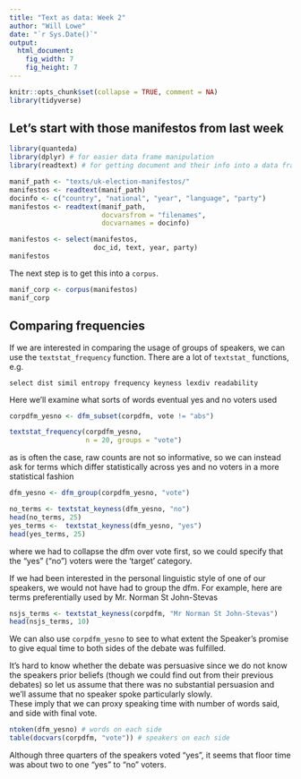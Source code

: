 ```yaml
---
title: "Text as data: Week 2"
author: "Will Lowe"
date: "`r Sys.Date()`"
output: 
  html_document:
    fig_width: 7
    fig_height: 7 
---
```


```r
knitr::opts_chunk$set(collapse = TRUE, comment = NA)
library(tidyverse)
```

## Let's start with those manifestos from last week


```r
library(quanteda)
library(dplyr) # for easier data frame manipulation 
library(readtext) # for getting document and their info into a data frame 
```

```r
manif_path <- "texts/uk-election-manifestos/"
manifestos <- readtext(manif_path)
docinfo <- c("country", "national", "year", "language", "party")
manifestos <- readtext(manif_path,
                       docvarsfrom = "filenames",
                       docvarnames = docinfo)
```

```r
manifestos <- select(manifestos, 
                     doc_id, text, year, party) 
manifestos
```

The next step is to get this into a `corpus`.
```r
manif_corp <- corpus(manifestos) 
manif_corp
```



## Comparing frequencies

If we are interested in comparing the usage of groups of speakers, 
we can use the `textstat_frequency` function. 
There are a lot of `textstat_` functions, e.g. 
```
select dist simil entropy frequency keyness lexdiv readability
```

Here we'll examine what 
sorts of words eventual yes and no voters used
```r
corpdfm_yesno <- dfm_subset(corpdfm, vote != "abs")

textstat_frequency(corpdfm_yesno, 
                   n = 20, groups = "vote")
```
as is often the case, raw counts are not so informative, so 
we can instead ask for terms which differ statistically across 
yes and no voters in a more statistical fashion
```r
dfm_yesno <- dfm_group(corpdfm_yesno, "vote")

no_terms <- textstat_keyness(dfm_yesno, "no")
head(no_terms, 25)
yes_terms <-  textstat_keyness(dfm_yesno, "yes")
head(yes_terms, 25)
```
where we had to collapse the dfm over vote first, so we 
could specify that the "yes" ("no") voters were the 'target' 
category.

If we had been interested in the personal linguistic 
style of one of our speakers, we would not have had to 
group the dfm. For example, here are terms preferentially 
used by Mr. Norman St John-Stevas
```r
nsjs_terms <- textstat_keyness(corpdfm, "Mr Norman St John-Stevas")
head(nsjs_terms, 10)
```

We can also use `corpdfm_yesno` to see to what extent the 
Speaker's promise to give equal time to both sides of the debate
was fulfilled.

It's hard to know whether the debate was persuasive since we do not know the speakers prior beliefs (though we could find out from their previous debates) so let us assume that there was no substantial persuasion and we'll assume that no speaker spoke particularly slowly.  
These imply that we can proxy speaking time with number of words said, 
and side with final vote.

```r
ntoken(dfm_yesno) # words on each side
table(docvars(corpdfm, "vote")) # speakers on each side
```
Although three quarters of the speakers voted "yes", it seems that floor time was about two to one "yes" to "no" voters.



<!-- load(url("http://varianceexplained.org/files/trump_tweets_df.rda")) -->
<!-- trump_tweets_df %>% extract(statusSource, into = "phone", regex = "Twitter for ([a-zA-Z]+)") %>% select(text, phone, created) %>% corpus %>% corpus_subset(phone != "iPad") %>% tokens(remove_url = TRUE, remove_twitter = TRUE, remove_punct = TRUE, remove_numbers = TRUE) %>% dfm(group = "phone", remove = stopwords()) %>% dfm_subset(fff, ntoken(fff) > 0) -> fff -->
<!-- ff %>% textstat_keyness(2) %>% head(20) -->
<!-- ff %>% stm -->
